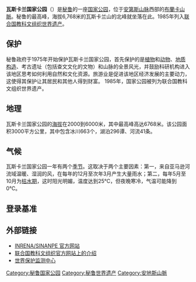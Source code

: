 {{世界遗产概要表
|zh_name =瓦斯卡兰国家公园
|site_img =File:Taulliraju.JPG 
|site_img_capt =
|site_img_width =290px
|en_name =Huascarán National Park
|fr_name =Parc national de Huascarán
|country = {{PER}}
|Region =拉丁美洲和加勒比地区
|area =340,000 ha
|criterion_n =(vii), (viii)
|ID =333
|rg_year =1985
|Danger_year =
|ex_rg_year =
|iucn =
|remarks =
|org_url =http://whc.unesco.org/en/list/333
|map_img =
|map_img_width =
|locator_x =
|locator_y =
|Coor =
}}
{{Infobox Protected area
| name = 瓦斯卡兰国家公园
| iucn_category = II
| photo = 
| photo_caption = 
| location = 秘鲁
| nearest_city = 
| lat_d = 9
| lat_m = 20
| lat_s = 0
| lat_NS = S 
| long_d = 77
| long_m = 24
| long_s = 0
| long_EW = W 
| area = 3400 km²
| established = 1975年7月1日
| visitation_num = 
| visitation_year = 
| governing_body = 
}}

'''瓦斯卡兰国家公园'''（{{lang-es|Parque Nacional Huascarán}}）是[[秘鲁|秘鲁]]的一座[[国家公园|国家公园]]，位于[[安第斯山脉|安第斯山脉]]西部的[[布蘭卡山脈|布蘭卡山脈]]。秘鲁的最高峰，海拔6,768米的瓦斯卡兰山的北峰就坐落在此。1985年列入[[联合国教科文组织|联合国教科文组织]][[世界遗产|世界遗产]]。

== 保护 ==
秘鲁政府于1975年开始保护瓦斯卡兰国家公园，首先保护的是[[植物|植物]]和[[动物|动物]]、[[地质构造|地质构造]]、考古遗址（包括查文文化的文物）和山脉的全景风光，并鼓励科研机构进入该地区思考如何利用自然和文化资源。旅游业是促进该地区经济发展的主要动力，这使得其保护让其居民和其他人得到财富。 1985年，国家公园被列为联合国教科文组织世界遗产。

== 地理 ==
瓦斯卡兰国家公园的[[海拔|海拔]]在2000到6000米，其中最高峰高达6768米。该公园面积3000平方公里，其中包含冰川663个，湖泊296谭、河流41条。

== 气候 ==
瓦斯卡兰国家公园一年有两个[[季节|季节]]。这取决于两个主要因素：第一，来自亚马逊河流域温暖、湿润的风，在每年的12月至次年3月产生大量雨水；第二，每年5月至10月为[[枯水期|枯水期]]，这时阳光明媚，温度达到25℃，但夜晚寒冷，气温可能降到0℃。

== 登录基准 ==
{{世界遗产基准|7|8}}

== 外部链接 ==
* [https://web.archive.org/web/20090620182342/http://www.inrena.gob.pe/ianp/web%5Fsinanpe2006/pnh/ INRENA/SINANPE 官方网站]
* [http://whc.unesco.org/en/list/333 联合国教科文组织官方网站上的介绍] {{Wayback|url=http://whc.unesco.org/en/list/333 |date=20181224225835 }}
* [http://www.wcmc.org.uk/protected_areas/data/wh/huascara.html 世界保护监测中心] {{Wayback|url=http://www.wcmc.org.uk/protected_areas/data/wh/huascara.html |date=20070313201711 }}

{{秘鲁世界遗产}}
{{Authority control}}
{{DEFAULTSORT:Huascarán}}
[[Category:秘鲁国家公园|Category:秘鲁国家公园]]
[[Category:秘鲁世界遗产|Category:秘鲁世界遗产]]
[[Category:安地斯山脈|Category:安地斯山脈]]